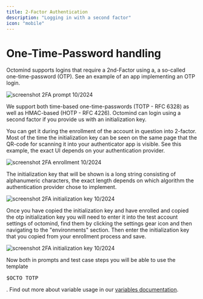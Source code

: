 ```yaml
---
title: 2-Factor Authentication
description: "Logging in with a second factor"
icon: "mobile"
---
```


# One-Time-Password handling

Octomind supports logins that require a 2nd-Factor using a, a so-called one-time-password (OTP). See an example of an
app implementing an OTP login.

<Frame caption="screenshot 10/2024 2FA prompt">
  <img src="/images/2fa/2fa-prompt.png" alt="screenshot 2FA prompt 10/2024" />
</Frame>

We support both time-based one-time-passwords (TOTP - RFC 6328) as well as HMAC-based (HOTP - RFC 4226). Octomind can
login using a second factor if you provide us with an initialization key.

You can get it during the enrollment of the account in question into 2-factor. Most of the time the initialization key
can be seen on the same page that the QR-code for scanning it into your authenticator app is visible. See this example,
the exact UI depends on your authentication provider.

<Frame caption="screenshot 10/2024 2FA enrollment">
  <img
    src="/images/2fa/2fa-enrollment.png"
    alt="screenshot 2FA enrollment 10/2024"
  />
</Frame>

The initialization key that will be shown is a long string consisting of alphanumeric characters, the exact length
depends on which algorithm the authentication provider chose to implement.

<Frame caption="screenshot 10/2024 2FA initialization key">
  <img
    src="/images/2fa/2fa-initialization-key.png"
    alt="screenshot 2FA initialization key 10/2024"
  />
</Frame>

Once you have copied the initialization key and have enrolled and copied the otp initialization key you will need to
enter it into the test account settings of octomind, find them by clicking the settings gear icon and then navigating
to the "environments" section. Then enter the initialization key that you copied from your enrollment process and save.

<Frame caption="screenshot 10/2024 octomind settings">
  <img
    src="/images/2fa/2fa-octomind.png"
    alt="screenshot 2FA initialization key 10/2024"
  />
</Frame>

Now both in prompts and test case steps you will be able to use the template <pre>$OCTO_TOTP</pre>. Find out more about
variable usage in our [variables documentation](/variables).
